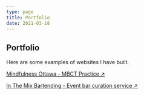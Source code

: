 ```yaml
---
type: page
title: Portfolio
date: 2021-03-18
---
```


## Portfolio

Here are some examples of websites I have built.


[Mindfulness Ottawa - MBCT Practice ↗ ](https://www.mindfulnessottawa.com)

[In The Mix Bartending - Event bar curation service ↗ ](https://www.inthemixcalgary.com)
